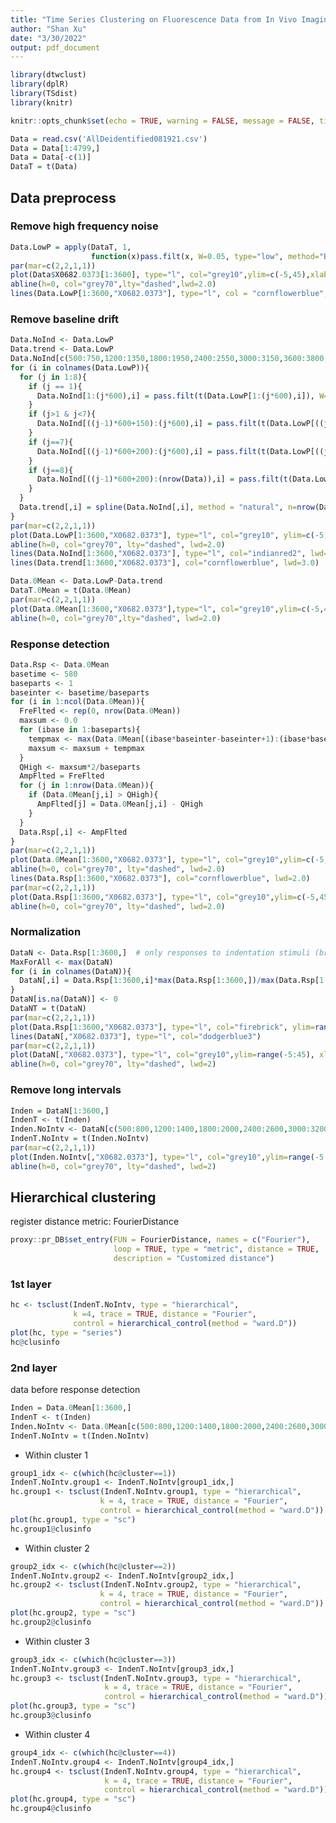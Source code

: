 ```yaml
---
title: "Time Series Clustering on Fluorescence Data from In Vivo Imaging"
author: "Shan Xu"
date: "3/30/2022"
output: pdf_document
---
```


```r
library(dtwclust)
library(dplR)
library(TSdist)
library(knitr)

knitr::opts_chunk$set(echo = TRUE, warning = FALSE, message = FALSE, tidy.opts=list(width.cutoff=60),tidy=TRUE)
```


```r
Data = read.csv('AllDeidentified081921.csv')  
Data = Data[1:4799,]
Data = Data[-c(1)]
DataT = t(Data)
```


## Data preprocess

### Remove high frequency noise

```r
Data.LowP = apply(DataT, 1, 
                  function(x)pass.filt(x, W=0.05, type="low", method="Butterworth"))
par(mar=c(2,2,1,1))
plot(Data$X0682.0373[1:3600], type="l", col="grey10",ylim=c(-5,45),xlab="",ylab="")#,axes=FALSE) 
abline(h=0, col="grey70",lty="dashed",lwd=2.0)
lines(Data.LowP[1:3600,"X0682.0373"], type="l", col = "cornflowerblue", lwd=3.0)
```


### Remove baseline drift 
```r
Data.NoInd <- Data.LowP
Data.trend <- Data.LowP
Data.NoInd[c(500:750,1200:1350,1800:1950,2400:2550,3000:3150,3600:3800,4200:4400),] = NaN 
for (i in colnames(Data.LowP)){
  for (j in 1:8){ 
    if (j == 1){
      Data.NoInd[1:(j*600),i] = pass.filt(t(Data.LowP[1:(j*600),i]), W=0.005, type="low", method="Butterworth")
    }
    if (j>1 & j<7){
      Data.NoInd[((j-1)*600+150):(j*600),i] = pass.filt(t(Data.LowP[((j-1)*600+150):(j*600),i]), W=0.005, type="low", method="Butterworth")
    }
    if (j==7){
      Data.NoInd[((j-1)*600+200):(j*600),i] = pass.filt(t(Data.LowP[((j-1)*600+200):(j*600),i]), W=0.005, type="low", method="Butterworth")
    }
    if (j==8){
      Data.NoInd[((j-1)*600+200):(nrow(Data)),i] = pass.filt(t(Data.LowP[((j-1)*600+200):(nrow(Data)),i]), W=0.005, type="low", method="Butterworth")
    }
  }
  Data.trend[,i] = spline(Data.NoInd[,i], method = "natural", n=nrow(Data))$y   
}
par(mar=c(2,2,1,1))
plot(Data.LowP[1:3600,"X0682.0373"], type="l", col="grey10", ylim=c(-5,45),xlab="",ylab="")#,axes=FALSE)
abline(h=0, col="grey70", lty="dashed", lwd=2.0)
lines(Data.NoInd[1:3600,"X0682.0373"], type="l", col="indianred2", lwd=5.0) 
lines(Data.trend[1:3600,"X0682.0373"], col="cornflowerblue", lwd=3.0)  

Data.0Mean <- Data.LowP-Data.trend
DataT.0Mean = t(Data.0Mean)
par(mar=c(2,2,1,1))
plot(Data.0Mean[1:3600,"X0682.0373"],type="l", col="grey10",ylim=c(-5,45),xlab="",ylab="")#,axes=FALSE)
abline(h=0, col="grey70",lty="dashed", lwd=2.0)

```




### Response detection
```r
Data.Rsp <- Data.0Mean
basetime <- 580
baseparts <- 1
baseinter <- basetime/baseparts
for (i in 1:ncol(Data.0Mean)){
  FreFlted <- rep(0, nrow(Data.0Mean))
  maxsum <- 0.0
  for (ibase in 1:baseparts){
    tempmax <- max(Data.0Mean[(ibase*baseinter-baseinter+1):(ibase*baseinter),i])
    maxsum <- maxsum + tempmax
  }
  QHigh <- maxsum*2/baseparts 
  AmpFlted = FreFlted
  for (j in 1:nrow(Data.0Mean)){
    if (Data.0Mean[j,i] > QHigh){
      AmpFlted[j] = Data.0Mean[j,i] - QHigh 
    }
  }
  Data.Rsp[,i] <- AmpFlted
}
par(mar=c(2,2,1,1))
plot(Data.0Mean[1:3600,"X0682.0373"], type="l", col="grey10",ylim=c(-5,45),xlab="",ylab="")#,axes=FALSE)  
abline(h=0, col="grey70", lty="dashed", lwd=2.0) 
lines(Data.Rsp[1:3600,"X0682.0373"], col="cornflowerblue", lwd=2.0)
par(mar=c(2,2,1,1))
plot(Data.Rsp[1:3600,"X0682.0373"], type="l", col="grey10",ylim=c(-5,45),xlab="",ylab="")#,axes=FALSE)  
abline(h=0, col="grey70", lty="dashed", lwd=2.0) 
```



### Normalization
```r
DataN <- Data.Rsp[1:3600,]  # only responses to indentation stimuli (brushing excluded)
MaxForAll <- max(DataN)
for (i in colnames(DataN)){
  DataN[,i] = Data.Rsp[1:3600,i]*max(Data.Rsp[1:3600,])/max(Data.Rsp[1:3600,i])
}
DataN[is.na(DataN)] <- 0
DataNT = t(DataN)
par(mar=c(2,2,1,1))
plot(Data.Rsp[1:3600,"X0682.0373"], type="l", col="firebrick", ylim=range(-5:45), lwd=2, xlab="",ylab="")
lines(DataN[,"X0682.0373"], type="l", col="dodgerblue3")
par(mar=c(2,2,1,1))
plot(DataN[,"X0682.0373"], type="l", col="grey10",ylim=range(-5:45), xlab="",ylab="")
abline(h=0, col="grey70", lty="dashed", lwd=2) 

```


### Remove long intervals
```r
Inden = DataN[1:3600,]
IndenT <- t(Inden)
Inden.NoIntv <- DataN[c(500:800,1200:1400,1800:2000,2400:2600,3000:3200),]
IndenT.NoIntv = t(Inden.NoIntv)
par(mar=c(2,2,1,1))
plot(Inden.NoIntv[,"X0682.0373"], type="l", col="grey10",ylim=range(-5:45),xlab="",ylab="")  
abline(h=0, col="grey70", lty="dashed", lwd=2) 
```





## Hierarchical clustering

register distance metric: FourierDistance
```r
proxy::pr_DB$set_entry(FUN = FourierDistance, names = c("Fourier"),
                       loop = TRUE, type = "metric", distance = TRUE,
                       description = "Customized distance")
```



### 1st layer
```r
hc <- tsclust(IndenT.NoIntv, type = "hierarchical",
              k =4, trace = TRUE, distance = "Fourier", 
              control = hierarchical_control(method = "ward.D"))
plot(hc, type = "series")
hc@clusinfo
```


### 2nd layer

data before response detection
```r
Inden = Data.0Mean[1:3600,]
IndenT <- t(Inden)
Inden.NoIntv <- Data.0Mean[c(500:800,1200:1400,1800:2000,2400:2600,3000:3200),]  
IndenT.NoIntv = t(Inden.NoIntv)
```

*  Within cluster 1

```r
group1_idx <- c(which(hc@cluster==1))
IndenT.NoIntv.group1 <- IndenT.NoIntv[group1_idx,]
hc.group1 <- tsclust(IndenT.NoIntv.group1, type = "hierarchical",
                    k = 4, trace = TRUE, distance = "Fourier",
                    control = hierarchical_control(method = "ward.D"))
plot(hc.group1, type = "sc")
hc.group1@clusinfo
```


* Within cluster 2

```r
group2_idx <- c(which(hc@cluster==2))
IndenT.NoIntv.group2 <- IndenT.NoIntv[group2_idx,]
hc.group2 <- tsclust(IndenT.NoIntv.group2, type = "hierarchical",
                    k = 4, trace = TRUE, distance = "Fourier",
                    control = hierarchical_control(method = "ward.D"))
plot(hc.group2, type = "sc")
hc.group2@clusinfo
```


* Within cluster 3

```r
group3_idx <- c(which(hc@cluster==3))
IndenT.NoIntv.group3 <- IndenT.NoIntv[group3_idx,]
hc.group3 <- tsclust(IndenT.NoIntv.group3, type = "hierarchical",
                     k = 4, trace = TRUE, distance = "Fourier",
                     control = hierarchical_control(method = "ward.D"))
plot(hc.group3, type = "sc")
hc.group3@clusinfo
```


* Within cluster 4

```r
group4_idx <- c(which(hc@cluster==4))
IndenT.NoIntv.group4 <- IndenT.NoIntv[group4_idx,]
hc.group4 <- tsclust(IndenT.NoIntv.group4, type = "hierarchical",
                     k = 4, trace = TRUE, distance = "Fourier",
                     control = hierarchical_control(method = "ward.D"))
plot(hc.group4, type = "sc")
hc.group4@clusinfo
```





